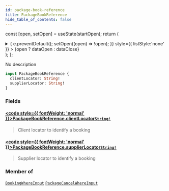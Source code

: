 ```yaml
---
id: package-book-reference
title: PackageBookReference
hide_table_of_contents: false
---
```






const [open, setOpen] = useState(startOpen);
return (
<details {...(open ? { open: true } : {})} className="details" style={{ border:'none', boxShadow:'none', background:'var(--ifm-background-color)' }}>
<summary
onClick={(e) => {
e.preventDefault();
setOpen((open) => !open);
}}
style={{ listStyle:'none' }} >
{open ? dataOpen : dataClose}
</summary>
{open && children}
</details>
);
};

No description

```graphql
input PackageBookReference {
  clientLocator: String!
  supplierLocator: String!
}
```

### Fields

#### [<code style={{ fontWeight: 'normal' }}>PackageBookReference.<b>clientLocator</b></code>](#)<Bullet />[`String!`](/api/scalars/string) <Badge class="badge badge--secondary" text="non-null"/> <Badge class="badge badge--secondary" text="scalar"/>

> Client locator to identify a booking

#### [<code style={{ fontWeight: 'normal' }}>PackageBookReference.<b>supplierLocator</b></code>](#)<Bullet />[`String!`](/api/scalars/string) <Badge class="badge badge--secondary" text="non-null"/> <Badge class="badge badge--secondary" text="scalar"/>

> Supplier locator to identify a booking

### Member of

[`BookingWhereInput`](/api/inputs/booking-where-input) <Badge class="badge badge--secondary" text="input"/><Bullet />[`PackageCancelWhereInput`](/api/inputs/package-cancel-where-input) <Badge class="badge badge--secondary" text="input"/>
